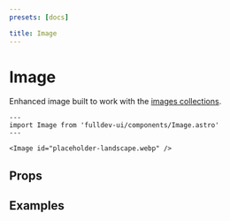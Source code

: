 ```yaml
---
presets: [docs]

title: Image
---
```



# Image

Enhanced image built to work with the [images collections](/docs/collections/images/).

```astro live
---
import Image from 'fulldev-ui/components/Image.astro'
---

<Image id="placeholder-landscape.webp" />
```

## Props

<PropsTable />

## Examples
